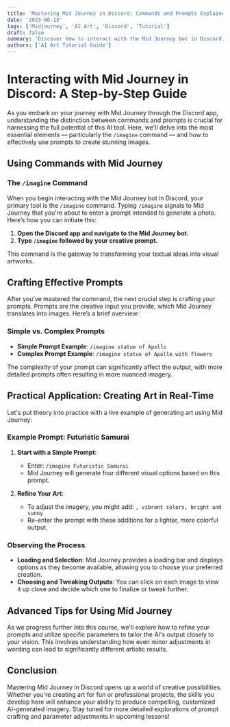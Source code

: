 ```yaml
---
title: 'Mastering Mid Journey in Discord: Commands and Prompts Explained'
date: '2023-06-13'
tags: ['Midjourney', 'AI Art', 'Discord', 'Tutorial']
draft: false
summary: 'Discover how to interact with the Mid Journey bot in Discord using commands and prompts to create AI-generated art. This post provides an in-depth guide to using the /imagine command and enhancing your creative process with tailored prompts.'
authors: ['AI Art Tutorial Guide']
---
```


# Interacting with Mid Journey in Discord: A Step-by-Step Guide

As you embark on your journey with Mid Journey through the Discord app, understanding the distinction between commands and prompts is crucial for harnessing the full potential of this AI tool. Here, we'll delve into the most essential elements — particularly the `/imagine` command — and how to effectively use prompts to create stunning images.

## Using Commands with Mid Journey

### The `/imagine` Command

When you begin interacting with the Mid Journey bot in Discord, your primary tool is the `/imagine` command. Typing `/imagine` signals to Mid Journey that you're about to enter a prompt intended to generate a photo. Here’s how you can initiate this:

1. **Open the Discord app and navigate to the Mid Journey bot.**
2. **Type `/imagine` followed by your creative prompt.**

This command is the gateway to transforming your textual ideas into visual artworks.

## Crafting Effective Prompts

After you've mastered the command, the next crucial step is crafting your prompts. Prompts are the creative input you provide, which Mid Journey translates into images. Here’s a brief overview:

### Simple vs. Complex Prompts

- **Simple Prompt Example**: `/imagine statue of Apollo`
- **Complex Prompt Example**: `/imagine statue of Apollo with flowers`

The complexity of your prompt can significantly affect the output, with more detailed prompts often resulting in more nuanced imagery.

## Practical Application: Creating Art in Real-Time

Let's put theory into practice with a live example of generating art using Mid Journey:

### Example Prompt: Futuristic Samurai

1. **Start with a Simple Prompt**:
   - Enter: `/imagine Futuristic Samurai`
   - Mid Journey will generate four different visual options based on this prompt.

2. **Refine Your Art**:
   - To adjust the imagery, you might add: `, vibrant colors, bright and sunny`
   - Re-enter the prompt with these additions for a lighter, more colorful output.

### Observing the Process

- **Loading and Selection**: Mid Journey provides a loading bar and displays options as they become available, allowing you to choose your preferred creation.
- **Choosing and Tweaking Outputs**: You can click on each image to view it up close and decide which one to finalize or tweak further.

## Advanced Tips for Using Mid Journey

As we progress further into this course, we'll explore how to refine your prompts and utilize specific parameters to tailor the AI's output closely to your vision. This involves understanding how even minor adjustments in wording can lead to significantly different artistic results.

## Conclusion

Mastering Mid Journey in Discord opens up a world of creative possibilities. Whether you're creating art for fun or professional projects, the skills you develop here will enhance your ability to produce compelling, customized AI-generated imagery. Stay tuned for more detailed explorations of prompt crafting and parameter adjustments in upcoming lessons!

